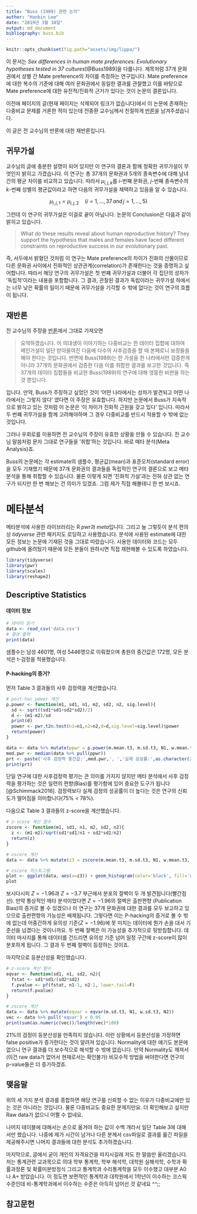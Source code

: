 ```yaml
---
title: "Buss (1989) 관련 논의"
author: "Hanbin Lee"
date: "2019년 3월 10일"
output: md_document
bibliography: buss.bib
---
```


```r
knitr::opts_chunk$set(fig.path="assets/img/lippa/")
```

이 문서는 *Sex differences in human mate preferences: Evolutionary hypotheses tested in 37 cultures*[@Buss1989]을 다룹니다.
제목처럼 37개 문화권에서 성별 간 Mate preference의 차이를 측정하는 연구입니다.
Mate preference에 대한 복수의 기준에 대해 여러 문화권에서 동일한 결과를 관찰했고 이를 바탕으로 Mate preference에 대한 유전적/진화적 근거가 있다는 것이 논문의 결론입니다.

이전에 페이지의 글(현재 페이지는 삭제되어 링크가 없습니다)에서 이 논문에 존재하는 다중비교 문제를 거론한 적이 있는데 전중환 교수님께서 친절하게 [반론](https://darwin.tistory.com/2)을 남겨주셨습니다.

이 글은 전 교수님의 반론에 대한 재반론입니다.

## 귀무가설
교수님의 글에 충분한 설명이 되어 있지만 이 연구의 결론과 함께 정확한 귀무가설이 무엇인지 밝히고 가겠습니다.
이 연구는 총 37개의 문화권과 5개의 종속변수에 대해 남녀 간의 평균 차이를 비교하고 있습니다.
따라서 $\mu_{i,j,k}$를 $i$-번째 문화권, $j$-번째 종속변수의 $k$-번째 성별의 평균값이라고 하면 다음의 귀무가설을 채택하고 있음을 알 수 있습니다.

$$ \mu_{i,j,1} = \mu_{i,j,2} \quad (i=1,\ldots,37 \, and \, j=1,\ldots,5) $$

그런데 이 연구의 귀무가설은 이걸로 끝이 아닙니다.
논문의 Conclusion은 다음과 같이 밝히고 있습니다.

> What do these results reveal about human reproductive history? 
They support the hypothesis that males and females have faced different constraints on reproductive success in our evolutionary past.

즉, 서두에서 밝혔던 것처럼 이 연구는 Mate preference의 차이가 진화의 산물이므로 다른 문화권 사이에서 진화적인 상관관계(correlation)가 존재한다는 것을 증명하고 싶어합니다.
따라서 해당 연구의 귀무가설은 첫 번쨰 귀무가설과 더불어 각 집단의 성차가 '독립적'이라는 내용을 포함합니다.
그 결과, 관찰된 결과가 독립이라는 귀무가설 하에서는 너무 낮은 확률의 일이기 때문에 귀무가설을 기각할 수 밖에 없다는 것이 연구의 흐름이 됩니다.

## 재반론
전 교수님의 주장을 [반론](https://darwin.tistory.com/2)에서 그대로 가져오면 

> 요약하겠습니다. 이 의대생이 이야기하는 다중비교는 한 데이터 집합에 대하여 메인가설이 일단 받아들여진 다음에 다수의 사후검증을 할 때 본페로니 보정들을 해야 한다는 것입니다. 반면에 Buss(1989)는 한 가설을 한 나라에서만 검증한게 아니라 37개의 문화권에서 검증한 다음 이를 취합한 결과를 보고한 것입니다. 즉 37개의 데이터 집합들을 비교한 Buss(1989)의 연구에 대해 엉뚱한 비판을 하는 것 뿐입니다. 

입니다.
만약, Buss가 주장하고 싶었던 것이 '어떤 나라에서는 성차가 발견되고 어떤 나라에서는 그렇지 않다' 였다면 이 주장은 유효합니다.
하지만 논문에서 Buss가 지속적으로 밝히고 있는 것처럼 이 논문은 '이 차이가 진화적 근원을 갖고 있다' 입니다.
따라서 두 번쨰 귀무가설을 함께 고려해야하며 그 경우 다중비교를 반드시 적용할 수 밖에 없는 것입니다.

그러나 우회로를 이용하면 전 교수님의 주장이 유효한 상황을 만들 수 있습니다.
전 교수님 말씀처럼 문자 그대로 연구들을 '취합'하는 것입니다.
바로 메타 분석(Meta Analysis)죠.

Buss의 논문에는 각 estimate의 샘플수, 평균값(mean)과 표준오차(standard error)을 모두 기재했기 때문에 37개 문화권의 결과들을 독립적인 연구의 결론으로 보고 메타 분석을 통해 취합할 수 있습니다.
물론 이렇게 되면 '진화적 가설'과는 전혀 상관 없는 연구가 되지만 한 번 해보는 건 의미가 있겠죠.
그럼 제가 직접 해볼테니 한 번 보시죠.

# 메타분석
메타분석에 사용한 라이브러리는 R *pwr*과 *meta*입니다.
그리고 늘 그렇듯이 분석 편의상 *tidyverse* 관련 패키지도 로딩하고 사용했습니다.
분석에 사용된 estimate에 대한 모든 정보는 논문에 기재된 것을 그대로 따랐습니다.
사용한 데이터와 코드는 모두 github에 올려뒀기 때문에 모든 분들이 원하시면 직접 재현해볼 수 있도록 하였습니다.

```r
library(tidyverse)
library(pwr)
library(scales)
library(reshape2)
```

## Descriptive Statistics

#### 데이터 정보
```r
# 데이터 읽기
data <- read_csv('data.csv')
# 결과 출력
print(data)
```

샘플수는 남성 4601명, 여성 5446명으로 이뤄졌으며 총원의 중간값은 172명, 모든 분석은 t-검정을 적용했습니다.

#### P-hacking의 증거?

먼저 Table 3 결과들의 사후 검정력을 계산했습니다.
```r
# post-hoc power 계산
p.power <- function(m1, sd1, n1, m2, sd2, n2, sig.level){
  sd <- sqrt((sd1*sd1+sd2*sd2)/2)
  d <- (m1-m2)/sd
  print(d)
  power <- pwr.t2n.test(n1=n1,n2=n2,d=d,sig.level=sig.level)$power
  return(power)
}

data <- data %>% mutate(ppwr = p.power(m.mean.t3, m.sd.t3, N1, w.mean.t3, w.sd.t3, N2, 0.05))
med.pwr <- median(data %>% pull(ppwr))
prt <- paste('사후 검정력 중간값:',med.pwr,', ','실제 성공률:',as.character(29/37),sep="")
print(prt)
```

단일 연구에 대한 사후검정력 평가는 큰 의미를 가지지 않지만 메타 분석에서 사후 검정력을 평가하는 것은 일련의 편향(Bias)를 평가함에 있어 중요한 도구가 됩니다[@Schimmack2016].
검정력보다 실제 검정의 성공률이 더 높다는 것은 연구의 신뢰도가 떨어짐을 의미합니다(75% < 78%). 


다음으로 Table 3 결과들의 z-score을 계산했습니다.
```r
# z-score 계산 함수
zscore <- function(m1, sd1, n1, m2, sd2, n2){
  z <- (m1-m2)/sqrt(sd1*sd1/n1 + sd2*sd2/n2)
  return(z)
}

# zscore 계산
data <- data %>% mutate(z3 = zscore(m.mean.t3, m.sd.t3, N1, w.mean.t3, w.sd.t3, N2))

# zscore 히스토그램
plot <- ggplot(data, aes(x=z3)) + geom_histogram(color='black', fill='white', binwidth=0.2) + geom_vline(xintercept=-1.96, linetype='dashed', color='red', size=1) + geom_vline(xintercept=-3.7, linetype='dashed', color='red', size=1) +xlab('z-score of Table 3') + ylab('Frequency')
plot

```

보시다시피 $Z=-1.96$과 $Z=-3.7$ 부근에서 분포의 절벽이 두 개 발견됩니다(빨간점선).
만약 통상적인 메타 분석이었다면 $Z=-1.96$의 절벽은 출판편향 (Publication Bias)의 증거로 볼 수 있겠으나 이 연구는 37개 문화권에 대한 결과를 모두 보고하고 있으므로 출판편향의 가능성은 배제됩니다.
그렇다면 이는 P-hacking의 증거로 볼 수 밖에 없는데 어중간하게 유의성 기준($Z=-1.96$)에 못 미치는 데이터에 뭔가 손을 대서 기준선을 넘겼다는 것이니까요.
두 번째 절벽은 이 가능성을 추가적으로 뒷받침합니다. 데이터 마사지를 통해 데이터를 건드리면 유의성 기준 넘어 일정 구간에 z-score이 많이 분포하게 됩니다.
그 결과 두 번째 절벽이 등장하는 것이죠.

마지막으로 등분산성을 확인했습니다.
```r
# z-score 계산 함수
eqvar <- function(sd1, n1, sd2, n2){
  fstat <- sd1*sd1/(sd2*sd2)
  f.pvalue <- pf(fstat, n1-1, n2-1, lower.tail=F)
  return(f.pvalue)
}

# zscore 계산
data <- data %>% mutate(eqvar = eqvar(m.sd.t3, N1, w.sd.t3, N2))
vec <- data %>% pull('eqvar') < 0.05
print(sum(as.numeric(vec))/length(vec)*100)
```

21%의 검정이 등분산성을 만족하지 않습니다.
이런 상황에서 등분산성을 가정하면 false positive가 증가한다는 것이 알려져 있습니다.
Normality에 대한 얘기도 본문에 없으니 연구 결과를 더 보수적으로 해석할 수 밖에 없습니다.
만약 Normality도 깨져서 (이건 raw data가 없어서 현재로서는 확인불가) 비모수적 방법을 써야한다면 연구의 p-value들은 더 증가하겠죠.



## 맺음말
위의 세 가지 분석 결과를 종합하면 해당 연구를 신뢰할 수 없는 이유가 다중비교에만 있는 것은 아니라는 것입니다.
물론 다중비교도 중요한 문제지만요.
더 확인해보고 싶지만 Raw data가 없으니 어쩔 수 없네요.

나머지 테이블에 대해서는 손으로 옮겨야 하는 값이 수백 개라서 일단 Table 3에 대해서만 했습니다.
나중에 제가 시간이 남거나 다른 분께서 csv파일로 결과를 옮긴 파일을 제공해주시면 나머지 결과들에 대한 분석도 추가하겠습니다.

마지막으로, 글에서 굳이 개인의 자격요건을 따지시길래 저도 한 말씀만 올리겠습니다.
저는 통계관련 교과목으로 의대 학부 통계학, 학부 해석학, 대학원 실해석학, 수학과 확률과정론 및 확률미분방정식 그리고 통계학과 수리통계학을 모두 이수했고 대부분 A0나 A+ 받았습니다.
이 정도면 보편적인 통계학과 대학원에서 1학년이 이수하는 코스웍 수준인데 비-통계학과에서 이수하는 수준은 아득히 넘어선 것 같네요 ^^;; 

## 참고문헌
